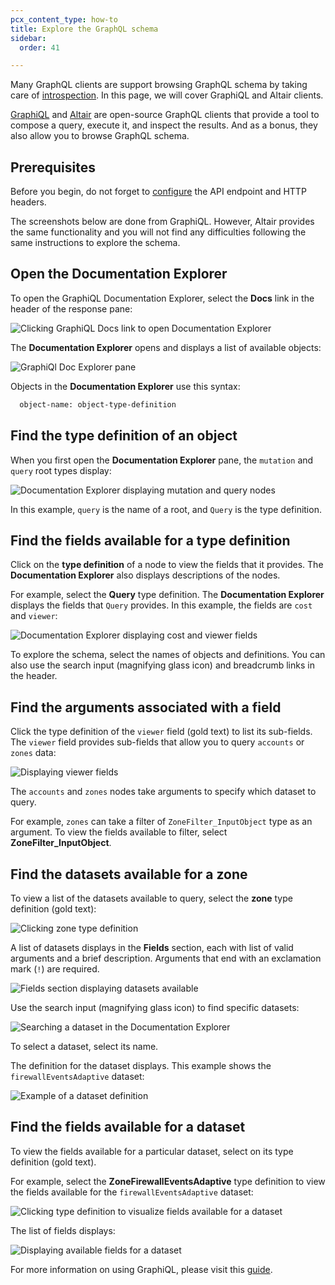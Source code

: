 ```yaml
---
pcx_content_type: how-to
title: Explore the GraphQL schema
sidebar:
  order: 41

---
```


Many GraphQL clients are support browsing GraphQL schema by taking care of
[introspection][1]. In this page, we will cover GraphiQL and Altair clients.

[GraphiQL][2] and [Altair][3] are open-source GraphQL clients that provide a
tool to compose a query, execute it, and inspect the results. And as a
bonus, they also allow you to browse GraphQL schema.

## Prerequisites

Before you begin, do not forget to [configure][4] the API endpoint and HTTP
headers.

The screenshots below are done from GraphiQL. However, Altair provides the same
functionality and you will not find any difficulties following the same
instructions to explore the schema.

## Open the Documentation Explorer

To open the GraphiQL Documentation Explorer, select the **Docs** link in the
header of the response pane:

![Clicking GraphiQL Docs link to open Documentation Explorer][5]

The **Documentation Explorer** opens and displays a list of available objects:

![GraphiQl Doc Explorer pane][6]

Objects in the **Documentation Explorer** use this syntax:

```txt
  object-name: object-type-definition
```

## Find the type definition of an object

When you first open the **Documentation Explorer** pane, the `mutation` and
`query` root types display:

![Documentation Explorer displaying mutation and query nodes][7]

In this example, `query` is the name of a root, and `Query` is the type
definition.

## Find the fields available for a type definition

Click on the **type definition** of a node to view the fields that it provides.
The **Documentation Explorer** also displays descriptions of the nodes.

For example, select the **Query** type definition. The **Documentation Explorer**
displays the fields that `Query` provides. In this example, the fields are
`cost` and `viewer`:

![Documentation Explorer displaying cost and viewer fields][8]

To explore the schema, select the names of objects and definitions. You can also
use the search input (magnifying glass icon) and breadcrumb links in the header.

## Find the arguments associated with a field

Click the type definition of the `viewer` field (gold text) to list its
sub-fields. The `viewer` field provides sub-fields that allow you to query
`accounts` or `zones` data:

![Displaying viewer fields][9]

The `accounts` and `zones` nodes take arguments to specify which dataset to
query.

For example, `zones` can take a filter of `ZoneFilter_InputObject` type as an
argument. To view the fields available to filter, select
**ZoneFilter\_InputObject**.

## Find the datasets available for a zone

To view a list of the datasets available to query, select the **zone** type
definition (gold text):

![Clicking zone type definition][10]

A list of datasets displays in the **Fields** section, each with list of valid
arguments and a brief description. Arguments that end with an exclamation mark
(`!`) are required.

![Fields section displaying datasets available][11]

Use the search input (magnifying glass icon) to find specific datasets:

![Searching a dataset in the Documentation Explorer][12]

To select a dataset, select its name.

The definition for the dataset displays. This example shows the
`firewallEventsAdaptive` dataset:

![Example of a dataset definition][13]

## Find the fields available for a dataset

To view the fields available for a particular dataset, select on its type
definition (gold text).

For example, select the **ZoneFirewallEventsAdaptive** type definition to view
the fields available for the `firewallEventsAdaptive` dataset:

![Clicking type definition to visualize fields available for a dataset][14]

The list of fields displays:

![Displaying available fields for a dataset][15]

For more information on using GraphiQL, please visit this [guide][16].

[1]: /analytics/graphql-api/features/discovery/introspection/

[2]: https://github.com/graphql/graphiql/tree/main/packages/graphiql#readme

[3]: https://altairgraphql.dev/#download

[4]: /analytics/graphql-api/getting-started/authentication/graphql-client-headers/

[5]: /images/analytics/graphiql-docs-link.png

[6]: /images/analytics/graphiql-doc-explorer.png

[7]: /images/analytics/graphiql-doc-explorer-query-mutations.png

[8]: /images/analytics/graphiql-doc-explorer-view-cost.png

[9]: /images/analytics/graphiql-doc-explorer-viewer-fields.png

[10]: /images/analytics/graphiql-doc-explorer-zones.png

[11]: /images/analytics/graphiql-doc-explorer-zone-fields.png

[12]: /images/analytics/graphiql-doc-explorer-find-firewall.png

[13]: /images/analytics/graphiql-doc-explorer-firewallevents-definition.png

[14]: /images/analytics/graphiql-doc-explorer-firewall-type-definition.png

[15]: /images/analytics/graphiql-doc-explorer-firewall-fields.png

[16]: /analytics/graphql-api/getting-started/compose-graphql-query/
